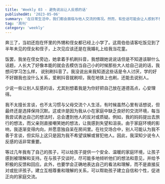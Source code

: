 ```yaml
---
title: 'Weekly 03 - 避免说出让人反感的话'
publishedAt: '2023-05-06'
summary: '在日常生活中，我们都会面临与他人交流的情况。然而，有些话可能会让人感到不快或反感，在交流中应该尽量避免使用这些言辞。为了建立良好的人际关系和有效的沟通，我们需要学会控制自己的情绪和语言，尊重他人的观点和意见，并尽可能多地倾听对方的想法。通过这样的方式，我们可以避免说出让人反感的话，促进正向的交流和合作。'
tag: '周刊'
category: 'weekly'
---
```


奔三了，当初还抱在怀里的外甥和侄女都已经上小学了。这周伯伯请客吃饭见到了半年未见的侄女和侄子，上次见应该还是在我婚礼上给我当花童。

饭罢，我坐在侄女旁边，她拿着手机刷抖音，我想跟她说说话但是不知道该聊什么话题，人长大了好像本能的就会去模仿当自己小的时候那些大人给自己说的话，我想问学习怎么样， 说别刷抖音了。我没说出来我知道这些话是令人讨厌，学的好不好跟我也没什么关系，爱刷抖音就刷呗，我在地铁上也刷，还能去说别人。

少说一些让别人反感的话，尤其别想着我是为你好把自己放在道德高点，心安理得。

我不太擅长言谈，也不太习惯与父母交流个人生活，有时候虽然心里有话想说，但最终还是选择保持沉默。这或许是因为我从小在家庭中缺乏良好的交流环境，每当我尝试表达自己的想法时，总会遭到他人的反对或质疑。例如，我的妈妈提出去旅行的想法，而父亲则直接嘲笑她的想法，让我感到失望和沮丧。由于家庭环境的影响，我逐渐变得内向，并愿意独自呆在房间里。在社交场合中，别人可能认为我不善于言谈，但实际上这只是因为我不希望误解或冒犯他人。因此，我深知少说令人反感的话非常重要。

等过几年我有了自己的孩子，可以给孩子提供一个安全、温暖的家庭环境，让孩子感到被理解和支持。在与孩子交谈时，尽可能多地倾听他们的想法和意见，并给予积极的反馈和回应。此外，也要学会正确地表达自己的看法和理解，而不是直接反对或批评孩子。建立互相尊重和理解的关系，可以帮助孩子建立自信和个性，促进正向的家庭交流。
